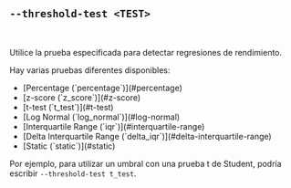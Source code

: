 
## `--threshold-test <TEST>`

<br />

Utilice la prueba especificada para detectar regresiones de rendimiento.

Hay varias pruebas diferentes disponibles:

<ul>
  <li>[Percentage (`percentage`)](#percentage)</li>
  <li>[z-score (`z_score`)](#z-score)</li>
  <li>[t-test (`t_test`)](#t-test)</li>
  <li>[Log Normal (`log_normal`)](#log-normal)</li>
  <li>[Interquartile Range (`iqr`)](#interquartile-range)</li>
  <li>[Delta Interquartile Range (`delta_iqr`)](#delta-interquartile-range)</li>
  <li>[Static (`static`)](#static)</li>
</ul>

Por ejemplo, para utilizar un umbral con una prueba t de Student,
podría escribir `--threshold-test t_test`.

<Percentage />
<ZScore />
<TTest />
<LogNormal />
<Iqr />
<DeltaIqr />
<Static />